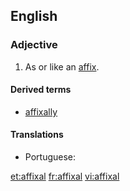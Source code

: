 ==English==

===Adjective===
{{en-adj|-}}

# As or like an [[affix]].

====Derived terms====
* [[affixally]]

====Translations====
{{trans-top|as an affix}}
* Portuguese: {{t|pt|afixal}}
{{trans-mid}}
{{trans-bottom}}

[[et:affixal]]
[[fr:affixal]]
[[vi:affixal]]